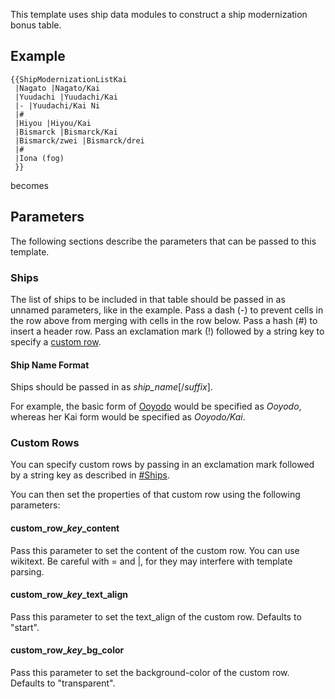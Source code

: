 This template uses ship data modules to construct a ship modernization bonus table.

==Example==

 <nowiki>{{ShipModernizationListKai
 |Nagato |Nagato/Kai
 |Yuudachi |Yuudachi/Kai
 |- |Yuudachi/Kai Ni
 |#
 |Hiyou |Hiyou/Kai
 |Bismarck |Bismarck/Kai
 |Bismarck/zwei |Bismarck/drei
 |#
 |Iona (fog)
 }}</nowiki>

<div class="mw-collapsible mw-collapsed">
becomes

<div class="mw-collapsible-content">{{ShipModernizationListKai
 |Nagato |Nagato/Kai
 |Yuudachi |Yuudachi/Kai
 |- |Yuudachi/Kai Ni
 |#
 |Hiyou |Hiyou/Kai
 |Bismarck |Bismarck/Kai
 |Bismarck/zwei |Bismarck/drei
 |#
 |Iona (fog)
 }}</div>
</div>

==Parameters==

The following sections describe the parameters that can be passed to this template.

===Ships===

The list of ships to be included in that table should be passed in as unnamed parameters, like in the example.
Pass a dash (-) to prevent cells in the row above from merging with cells in the row below.
Pass a hash (#) to insert a header row.
Pass an exclamation mark (!) followed by a string key to specify a [[#Custom Rows|custom row]].

====Ship Name Format====

Ships should be passed in as ''ship_name''[/''suffix''].

For example, the basic form of [[Ooyodo]] would be specified as ''Ooyodo'', whereas her Kai form would be specified as ''Ooyodo/Kai''.

===Custom Rows===

You can specify custom rows by passing in an exclamation mark followed by a string key as described in [[#Ships]].

You can then set the properties of that custom row using the following parameters:

====custom_row_''key''_content====

Pass this parameter to set the content of the custom row. You can use wikitext. Be careful with = and |, for they may interfere with template parsing.

====custom_row_''key''_text_align====

Pass this parameter to set the text_align of the custom row. Defaults to "start".

====custom_row_''key''_bg_color====

Pass this parameter to set the background-color of the custom row. Defaults to "transparent".

<includeonly>[[Category:Templates that use ship data modules|{{PAGENAME}}]]</includeonly><noinclude>[[Category:Template documentation|{{PAGENAME}}]]</noinclude>